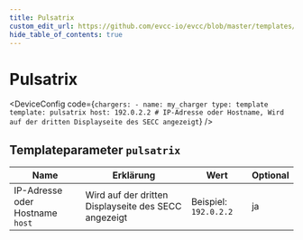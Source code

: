 ```yaml
---
title: Pulsatrix
custom_edit_url: https://github.com/evcc-io/evcc/blob/master/templates/definition/charger/pulsatrix.yaml
hide_table_of_contents: true
---
```



# Pulsatrix

<DeviceFeatures features="sponsorship" />

<DeviceConfig code={`chargers:
    - name: my_charger
      type: template
      template: pulsatrix
      host: 192.0.2.2 # IP-Adresse oder Hostname, Wird auf der dritten Displayseite des SECC angezeigt`}  />

## Templateparameter `pulsatrix`

| Name | Erklärung | Wert | Optional |
|-----------|-----------|------|----------|
| IP-Adresse oder Hostname<br/>`host` | Wird auf der dritten Displayseite des SECC angezeigt | Beispiel: `192.0.2.2` | ja |

<SponsorshipRequired />

